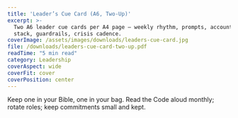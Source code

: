 ```yaml
---
title: 'Leader’s Cue Card (A6, Two-Up)'
excerpt: >-
  Two A6 leader cue cards per A4 page — weekly rhythm, prompts, accountability
  stack, guardrails, crisis cadence.
coverImage: /assets/images/downloads/leaders-cue-card.jpg
file: /downloads/leaders-cue-card-two-up.pdf
readTime: "5 min read"
category: Leadership
coverAspect: wide
coverFit: cover
coverPosition: center
---
```


Keep one in your Bible, one in your bag. Read the Code aloud monthly; rotate roles; keep commitments small and kept.
